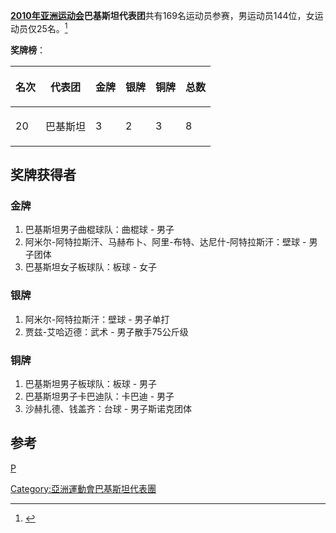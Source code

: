 {{Infobox Country Asian Games
|NOC=PAK
|year=2010
|competitors= 177 
|sports=17 
|flagbearer=Zeeshan Ashraf
|gold=3
|silver=2
|bronze=3
|total=8
|rank=20
}}

'''[[2010年亚洲运动会|2010年亚洲运动会]]巴基斯坦代表团'''共有169名运动员参赛，男运动员144位，女运动员仅25名。<ref>{{Cite web |url=http://www.gz2010.cn/info/CHN_CHN/ZZ/ZZE130B_@@@@@@@@@@@@@@@@@CHN_NOC=PAK.html |title=第16届亚洲运动会官方网站-巴基斯坦参赛项目 |accessdate=2010-11-20 |archive-date=2019-02-14 |archive-url=https://web.archive.org/web/20190214055120/http://www.gz2010.cn/info/CHN_CHN/ZZ/ZZE130B_@@@@@@@@@@@@@@@@@CHN_NOC=PAK.html |dead-url=no }}</ref>

'''奖牌榜'''：
{| class="wikitable"
|-
! 名次 !! 代表团 !! 金牌 !! 银牌 !! 铜牌 !! 总数
|-
| 20 || 巴基斯坦 || 3 || 2 || 3 || 8
|}

==奖牌获得者==
===金牌===
#巴基斯坦男子曲棍球队：曲棍球 - 男子		
#阿米尔-阿特拉斯汗、马赫布卜、阿里-布特、达尼什-阿特拉斯汗：壁球 - 男子团体
#巴基斯坦女子板球队：板球 - 女子
===银牌===
#阿米尔-阿特拉斯汗：壁球 - 男子单打
#贾兹-艾哈迈德：武术 - 男子散手75公斤级
===铜牌===
#巴基斯坦男子板球队：板球 - 男子		
#巴基斯坦男子卡巴迪队：卡巴迪 - 男子
#沙赫扎德、钱盖齐：台球 - 男子斯诺克团体
==参考==
<references />

{{2010年亚洲运动会代表团}}
[[分类:2010年亚洲运动会代表团|P]]
[[Category:亞洲運動會巴基斯坦代表團|Category:亞洲運動會巴基斯坦代表團]]